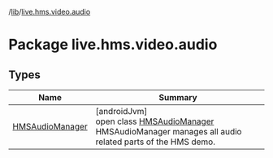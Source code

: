 /[lib](/api-reference/android/v2/home/content)/[live.hms.video.audio](index)

# Package live.hms.video.audio

## Types

| Name                                          | Summary                                                                                                                                          |
| --------------------------------------------- | ------------------------------------------------------------------------------------------------------------------------------------------------ |
| [HMSAudioManager](-h-m-s-audio-manager/index) | [androidJvm]<br />open class [HMSAudioManager](-h-m-s-audio-manager/index)<br />HMSAudioManager manages all audio related parts of the HMS demo. |
